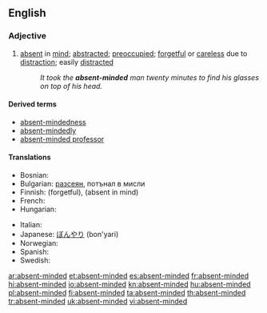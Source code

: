 ==English==

===Adjective===
{{en-adj}}

# [[absent]] in [[mind]]; [[abstracted]]; [[preoccupied]]; [[forgetful]] or [[careless]] due to [[distract]]ion; easily [[distract]]ed
#: ''It took the '''absent-minded''' man twenty minutes to find his glasses on top of his head.''

====Derived terms====
* [[absent-mindedness]]
* [[absent-mindedly]]
* [[absent-minded professor]]

====Translations====
{{trans-top|absent in mind}}
* Bosnian: {{t|bs|rasejan}}
* Bulgarian: [[разсеян]], потънал в мисли
* Finnish: {{t-|fi|hajamielinen}} (forgetful), {{t-|fi|poissaoleva}} (absent in mind)
* French: {{t+|fr|distrait}}
* Hungarian: {{t|hu|szórakozott}}
{{trans-mid}}
* Italian: {{t-|it|svanito}}
* Japanese: [[ぼんやり]] (bon'yari)
* Norwegian: {{t-|no|distré}}
* Spanish: {{t+|es|distraído}}
* Swedish: {{t|sv|tankspridd}}
{{trans-bottom}}

[[ar:absent-minded]]
[[et:absent-minded]]
[[es:absent-minded]]
[[fr:absent-minded]]
[[hi:absent-minded]]
[[io:absent-minded]]
[[kn:absent-minded]]
[[hu:absent-minded]]
[[pl:absent-minded]]
[[fi:absent-minded]]
[[ta:absent-minded]]
[[th:absent-minded]]
[[tr:absent-minded]]
[[uk:absent-minded]]
[[vi:absent-minded]]